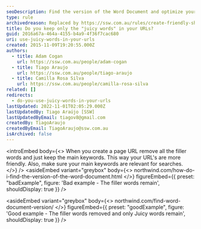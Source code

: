 ```yaml
---
seoDescription: Find the version of the Word Document and optimize your workflow with Northwind's step-by-step guide.
type: rule
archivedreason: Replaced by https://ssw.com.au/rules/create-friendly-short-urls and https://ssw.com.au/rules/relevant-words-on-links
title: Do you keep only the "juicy words" in your URLs?
guid: 2016a67a-464a-4155-b4a9-4f36f7cac680
uri: use-juicy-words-in-your-urls
created: 2015-11-09T19:20:55.000Z
authors:
  - title: Adam Cogan
    url: https://ssw.com.au/people/adam-cogan
  - title: Tiago Araujo
    url: https://ssw.com.au/people/tiago-araujo
  - title: Camilla Rosa Silva
    url: https://ssw.com.au/people/camilla-rosa-silva
related: []
redirects:
  - do-you-use-juicy-words-in-your-urls
lastUpdated: 2022-11-01T02:05:29.000Z
lastUpdatedBy: Tiago Araújo [SSW]
lastUpdatedByEmail: tiagov8@gmail.com
createdBy: TiagoAraujo
createdByEmail: TiagoAraujo@ssw.com.au
isArchived: false
---
```


<introEmbed
  body={<>
When you create a page URL remove all the filler words and just keep the main keywords. This way your URL's are more friendly. Also, make sure your main keywords are relevant for searches.
  </>}
/>
<asideEmbed
  variant="greybox"
  body={<>
    northwind.com/how-do-i-find-the-version-of-the-word-document.html
  </>}
  figureEmbed={{
    preset: "badExample",
    figure: 'Bad example - The filler words remain',
    shouldDisplay: true
  }}
/>

<asideEmbed
  variant="greybox"
  body={<>
    northwind.com/find-word-document-version/
  </>}
  figureEmbed={{
    preset: "goodExample",
    figure: 'Good example - The filler words removed and only Juicy words remain',
    shouldDisplay: true
  }}
/>
